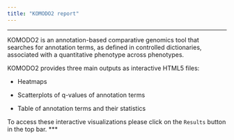 ```yaml
---
title: "KOMODO2 report"
---
```


***

KOMODO2 is an annotation-based comparative genomics tool that searches for annotation terms, as defined in controlled dictionaries, associated with a quantitative phenotype across phenotypes.

KOMODO2 provides three main outputs as interactive HTML5 files:

 - Heatmaps

 - Scatterplots of q-values of annotation terms

 - Table of annotation terms and their statistics

To access these interactive visualizations please click on the `Results` button in the top bar.
***

